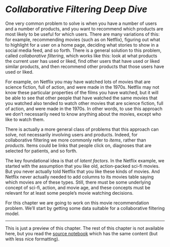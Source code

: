 # *Collaborative Filtering Deep Dive*  {#sec-collab}

One very common problem to solve is when you have a number of users and a number of products, and you want to recommend which products are most likely to be useful for which users. There are many variations of this: for example, recommending movies (such as on Netflix), figuring out what to highlight for a user on a home page, deciding what stories to show in a social media feed, and so forth. There is a general solution to this problem, called *collaborative filtering*, which works like this: look at what products the current user has used or liked, find other users that have used or liked similar products, and then recommend other products that those users have used or liked.

For example, on Netflix you may have watched lots of movies that are science fiction, full of action, and were made in the 1970s. Netflix may not know these particular properties of the films you have watched, but it will be able to see that other people that have watched the same movies that you watched also tended to watch other movies that are science fiction, full of action, and were made in the 1970s. In other words, to use this approach we don't necessarily need to know anything about the movies, except who like to watch them.

There is actually a more general class of problems that this approach can solve, not necessarily involving users and products. Indeed, for collaborative filtering we more commonly refer to *items*, rather than *products*. Items could be links that people click on, diagnoses that are selected for patients, and so forth.

The key foundational idea is that of *latent factors*. In the Netflix example, we started with the assumption that you like old, action-packed sci-fi movies. But you never actually told Netflix that you like these kinds of movies. And Netflix never actually needed to add columns to its movies table saying which movies are of these types. Still, there must be some underlying concept of sci-fi, action, and movie age, and these concepts must be relevant for at least some people's movie watching decisions.

For this chapter we are going to work on this movie recommendation problem. We'll start by getting some data suitable for a collaborative filtering model.

---

This is just a preview of this chapter. The rest of this chapter is not available here, but you read the [source notebook](https://github.com/fastai/fastbook/) which has the same content (but with less nice formatting).

